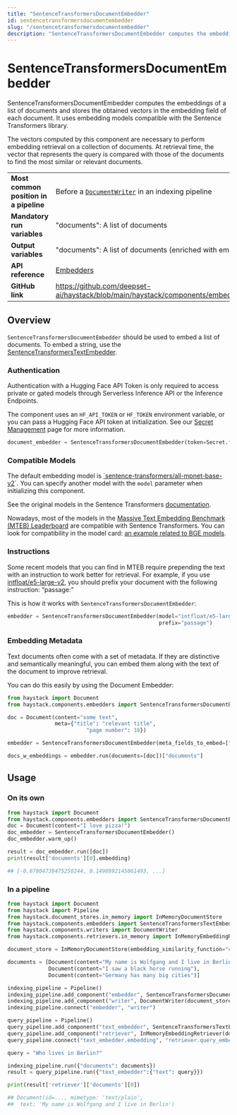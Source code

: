 ```yaml
---
title: "SentenceTransformersDocumentEmbedder"
id: sentencetransformersdocumentembedder
slug: "/sentencetransformersdocumentembedder"
description: "SentenceTransformersDocumentEmbedder computes the embeddings of a list of documents and stores the obtained vectors in the embedding field of each document. It uses embedding models compatible with the Sentence Transformers library."
---
```


# SentenceTransformersDocumentEmbedder

SentenceTransformersDocumentEmbedder computes the embeddings of a list of documents and stores the obtained vectors in the embedding field of each document. It uses embedding models compatible with the Sentence Transformers library.

The vectors computed by this component are necessary to perform embedding retrieval on a collection of documents. At retrieval time, the vector that represents the query is compared with those of the documents to find the most similar or relevant documents.

|                                        |                                                                                                                             |
| :------------------------------------- | :-------------------------------------------------------------------------------------------------------------------------- |
| **Most common position in a pipeline** | Before a [`DocumentWriter`](../writers/documentwriter.mdx)  in an indexing pipeline                                                  |
| **Mandatory run variables**            | "documents": A list of documents                                                                                            |
| **Output variables**                   | "documents": A list of documents (enriched with embeddings)                                                                 |
| **API reference**                      | [Embedders](/reference/embedders-api)                                                                                              |
| **GitHub link**                        | https://github.com/deepset-ai/haystack/blob/main/haystack/components/embedders/sentence_transformers_document_embedder.py |

## Overview

`SentenceTransformersDocumentEmbedder` should be used to embed a list of documents. To embed a string, use the [SentenceTransformersTextEmbedder](/docs/sentencetransformerstextembedder).

### Authentication

Authentication with a Hugging Face API Token is only required to access private or gated models through Serverless Inference API or the Inference Endpoints.

The component uses an `HF_API_TOKEN` or `HF_TOKEN` environment variable, or you can pass a Hugging Face API token at initialization. See our [Secret Management](doc:secret-management) page for more information.

```python
document_embedder = SentenceTransformersDocumentEmbedder(token=Secret.from_token("<your-api-key>"))
```

### Compatible Models

The default embedding model is [\`sentence-transformers/all-mpnet-base-v2](https://huggingface.co/sentence-transformers/all-mpnet-base-v2)\`. You can specify another model with the `model` parameter when initializing this component.

See the original models in the Sentence Transformers [documentation](https://www.sbert.net/docs/pretrained_models.html).

Nowadays, most of the models in the [Massive Text Embedding Benchmark (MTEB) Leaderboard](https://huggingface.co/spaces/mteb/leaderboard) are compatible with Sentence Transformers.
You can look for compatibility in the model card: [an example related to BGE models](https://huggingface.co/BAAI/bge-large-en-v1.5#using-sentence-transformers).

### Instructions

Some recent models that you can find in MTEB require prepending the text with an instruction to work better for retrieval.
For example, if you use [intfloat/e5-large-v2](https://huggingface.co/BAAI/bge-large-en-v1.5#model-list), you should prefix your document with the following instruction: “passage:”

This is how it works with `SentenceTransformersDocumentEmbedder`:

```python
embedder = SentenceTransformersDocumentEmbedder(model="intfloat/e5-large-v2",
                                                prefix="passage")
```

### Embedding Metadata

Text documents often come with a set of metadata. If they are distinctive and semantically meaningful, you can embed them along with the text of the document to improve retrieval.

You can do this easily by using the Document Embedder:

```python
from haystack import Document
from haystack.components.embedders import SentenceTransformersDocumentEmbedder

doc = Document(content="some text",
               meta={"title": "relevant title",
                         "page number": 18})

embedder = SentenceTransformersDocumentEmbedder(meta_fields_to_embed=["title"])

docs_w_embeddings = embedder.run(documents=[doc])["documents"]
```

## Usage

### On its own

```python
from haystack import Document
from haystack.components.embedders import SentenceTransformersDocumentEmbedder
doc = Document(content="I love pizza!")
doc_embedder = SentenceTransformersDocumentEmbedder()
doc_embedder.warm_up()

result = doc_embedder.run([doc])
print(result['documents'][0].embedding)

## [-0.07804739475250244, 0.1498992145061493, ...]
```

### In a pipeline

```python
from haystack import Document
from haystack import Pipeline
from haystack.document_stores.in_memory import InMemoryDocumentStore
from haystack.components.embedders import SentenceTransformersTextEmbedder, SentenceTransformersDocumentEmbedder
from haystack.components.writers import DocumentWriter
from haystack.components.retrievers.in_memory import InMemoryEmbeddingRetriever

document_store = InMemoryDocumentStore(embedding_similarity_function="cosine")

documents = [Document(content="My name is Wolfgang and I live in Berlin"),
             Document(content="I saw a black horse running"),
             Document(content="Germany has many big cities")]

indexing_pipeline = Pipeline()
indexing_pipeline.add_component("embedder", SentenceTransformersDocumentEmbedder())
indexing_pipeline.add_component("writer", DocumentWriter(document_store=document_store))
indexing_pipeline.connect("embedder", "writer")

query_pipeline = Pipeline()
query_pipeline.add_component("text_embedder", SentenceTransformersTextEmbedder())
query_pipeline.add_component("retriever", InMemoryEmbeddingRetriever(document_store=document_store))
query_pipeline.connect("text_embedder.embedding", "retriever.query_embedding")

query = "Who lives in Berlin?"

indexing_pipeline.run({"documents": documents})
result = query_pipeline.run({"text_embedder":{"text": query}})

print(result['retriever']['documents'][0])

## Document(id=..., mimetype: 'text/plain',
##  text: 'My name is Wolfgang and I live in Berlin')
```
